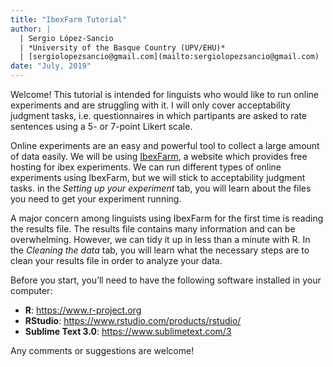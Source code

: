 ```yaml
---
title: "IbexFarm Tutorial"
author: | 
  | Sergio López-Sancio
  | *University of the Basque Country (UPV/EHU)*
  | [sergiolopezsancio@gmail.com](mailto:sergiolopezsancio@gmail.com)
date: "July, 2019"
---
```


Welcome! This tutorial is intended for linguists who would like to run online experiments and are struggling with it. I will only cover acceptability judgment tasks, i.e. questionnaires in which partipants are asked to rate sentences using a 5- or 7-point Likert scale.

Online experiments are an easy and powerful tool to collect a large amount of data easily. We will be using <a href="http://spellout.net/latest_ibex_manual.pdf" target="_blank">IbexFarm</a>, a website which provides free hosting for ibex experiments. We can run different types of online experiments using IbexFarm, but we will stick to acceptability judgment tasks. in the *Setting up your experiment* tab, you will learn about the files you need to get your experiment running.

A major concern among linguists using IbexFarm for the first time is reading the results file. The results file contains many information and can be overwhelming. However, we can tidy it up in less than a minute with R. In the *Cleaning the data* tab, you will learn what the necessary steps are to clean your results file in order to analyze your data.

Before you start, you'll need to have the following software installed in your computer:

* **R**: <a href="https://www.r-project.org" target="_blank">https://www.r-project.org</a>
* **RStudio**: <a href="https://www.rstudio.com/products/rstudio/" target="_blank">https://www.rstudio.com/products/rstudio/</a>
* **Sublime Text 3.0**: <a href="https://www.sublimetext.com/3" target="_blank">https://www.sublimetext.com/3</a>

Any comments or suggestions are welcome!